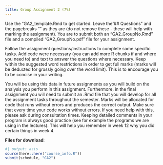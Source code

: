 ```yaml
---
title: Group Assignment 2 (7%)
---
```


Use the "GA2_template.Rmd to get started. Leave the "## Questions" and the pagebreaks "\newpage" as they are (do not remove these - these will help with marking the assignment). You are to submit both an "GA2_GroupNo.Rmd" file and a compiled "GA2_GroupNo.pdf" file for your assignment.

Follow the assignment questions/instructions to complete some specific tasks. Add code were necessary (you can add more R chunks if and where you need to) and text to answer the questions where necessary. Keep within the suggested word restrictions in order to get full marks (marks will be deducted for grossly going over the word limit). This is to encourage you to be concise in your writing. 

You will be using this data in future assignments as you will build on the analysis you perform in this assignment. Furthermore, in the final assignment you will need to submit an .Rmd file that you will develop for all the assignment tasks throughout the semester. Marks will be allocated for code that runs without errors and produces the correct output. Make sure that every time your code works without errors. If you need help with this, please ask during consultation times. Keeping detailed comments in your program is always good practice (see for example the programs we are using in the lectures). This will help you remember in week 12 why you did certain things in week 4. 

**Files for download**:

<!-- * Download the template -->

<!-- ::: {.callout appearance="minimal"} -->
<!-- <i class="bi bi-download"></i> [Download template](../assignment_data/GA2_template.Rmd.zip){download="GA2_template.Rmd.zip"} -->
<!-- ::: -->

<!-- * Download the data  -->

<!-- ::: {.callout appearance="minimal"} -->
<!-- <i class="bi bi-download"></i> [Download GA_data.csv](../assignment_data/GA_data.csv){download="GA_data.csv"} -->
<!-- ::: -->


```r
#| output: asis
source(here::here("course_info.R"))
submit(schedule, "GA2")
```
